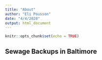 ```yaml
---
title: "About"
author: "Eli Pousson"
date: "4/4/2020"
output: html_document
---
```


```r
knitr::opts_chunk$set(echo = TRUE)
```

## Sewage Backups in Baltimore


